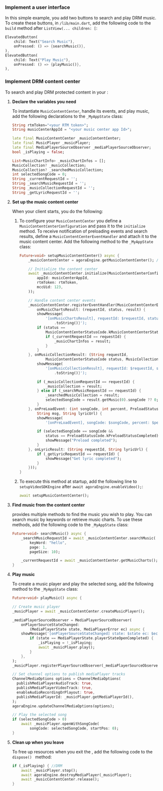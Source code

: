 <PlatformWrapper platform="flutter">

### Implement a user interface

In this simple example, you add two buttons to search and play DRM music. To create these buttons, in `/lib/main.dart`, add the following code to the `build` method after `ListView(... children: [`:

```dart
ElevatedButton(
    child: Text("Search Music"),
    onPressed: () => {searchMusic()},
),
ElevatedButton(
    child: Text("Play Music"),
    onPressed: () => {playMusic()},
),
```
### Implement DRM content center

To search and play DRM protected content in your <Vpl k="CLIENT" />:

1. **Declare the variables you need**

    To instantiate `MusicContentCenter`, handle its events, and play music, add the following declarations to the `_MyAppState` class:

    ```dart
    String rtmToken="<your RTM token>";
    String musicCenterAppId = "<your music center app Id>";

    late final MusicContentCenter _musicContentCenter;
    late final MusicPlayer _musicPlayer;
    late final MediaPlayerSourceObserver _mediaPlayerSourceObserver;
    bool _isPlaying = false;

    List<MusicChartInfo> _musicChartInfos = [];
    MusicCollection? _musicCollection;
    MusicCollection? _searchedMusicCollection;
    int selectedSongCode = 0;
    String _currentRequestId = '';
    String _searchMusicRequestId = '';
    String _musicCollectionRequestId = '';
    String _getLyricRequestId = '';
    ```

1. **Set up the music content center**

    When your client starts, you do the following:

    1. To configure your `MusicContentCenter` you define a `MusicContentCenterConfiguration` and pass it to the `initialize` method. To receive notification of preloading events and search results, define a `MusicContentCenterEventHandler` and attach it to the music content center. Add the following method to the `_MyAppState` class:

        ```dart
        Future<void> setupMusicContentCenter() async {
            _musicContentCenter = agoraEngine.getMusicContentCenter(); // DRM

            // Initialize the content center
            await _musicContentCenter.initialize(MusicContentCenterConfiguration(
                appId: musicCenterAppId,
                rtmToken: rtmToken,
                mccUid: 123,
            ));

            // Handle content center events
            _musicContentCenter.registerEventHandler(MusicContentCenterEventHandler(
                onMusicChartsResult: (requestId, status, result) {
                showMessage(
                    '[onMusicChartsResult], requestId: $requestId, status: $status, result: ${result
                        .toString()}');
                if (status ==
                    MusicContentCenterStatusCode.kMusicContentCenterStatusOk) {
                    if (_currentRequestId == requestId) {
                        _musicChartInfos = result;
                    }
                }
            }, onMusicCollectionResult: (String requestId,
                    MusicContentCenterStatusCode status, MusicCollection result) {
                showMessage(
                    '[onMusicCollectionResult], requestId: $requestId, status: $status, result: ${result
                        .toString()}');

                if (_musicCollectionRequestId == requestId) {
                    _musicCollection = result;
                } else if (_searchMusicRequestId == requestId) {
                    _searchedMusicCollection = result;
                    selectedSongCode = result.getMusic(0).songCode ?? 0;
                }
            }, onPreLoadEvent: (int songCode, int percent, PreloadStatusCode status,
                String msg, String lyricUrl) {
                showMessage(
                    '[onPreLoadEvent], songCode: $songCode, percent: $percent status: $status, msg: $msg, lyricUrl: $lyricUrl');

                if (selectedSongCode == songCode &&
                    status == PreloadStatusCode.kPreloadStatusCompleted) {
                    showMessage("Preload completed");
                }
            }, onLyricResult: (String requestId, String lyricUrl) {
                if (_getLyricRequestId == requestId) {
                    showMessage("Get lyric completed");
                }
            }));
        }
        ```

    1. To execute this method at startup, add the following line to `setupVideoSDKEngine` after `await agoraEngine.enableVideo();`:

        ```dart
        await setupMusicContentCenter();
        ```

1. **Find music from the content center**

    <Vg k="RTEE_DRM" /> provides multiple methods to find the music you wish to play. You can search music by keywords or retrieve music charts. To use these methods, add the following code to the `_MyAppState` class:

    ```dart
    Future<void> searchMusic() async {
        _searchMusicRequestId = await _musicContentCenter.searchMusic(
            keyWord: "hello",
            page: 1,
            pageSize: 10);

        _currentRequestId = await _musicContentCenter.getMusicCharts();
    }
    ```

1. **Play music**

    To create a music player and play the selected song, add the following method to the `_MyAppState` class:

    ```dart
    Future<void> playMusic() async {

    // Create music player
    _musicPlayer = await _musicContentCenter.createMusicPlayer();

    _mediaPlayerSourceObserver = MediaPlayerSourceObserver(
        onPlayerSourceStateChanged:
            (MediaPlayerState state, MediaPlayerError ec) async {
        showMessage('[onPlayerSourceStateChanged] state: $state ec: $ec');
            if (state == MediaPlayerState.playerStateOpenCompleted) {
                _isPlaying = !_isPlaying;
                await _musicPlayer.play();
            }
        },
    );
    _musicPlayer.registerPlayerSourceObserver(_mediaPlayerSourceObserver);

    // Set channel options to publish mediaPlayer tracks
    ChannelMediaOptions options = ChannelMediaOptions(
      publishMediaPlayerAudioTrack: true,
      publishMediaPlayerVideoTrack: true,
      enableAudioRecordingOrPlayout: true,
      publishMediaPlayerId: _musicPlayer.getMediaPlayerId(),
    );    
    agoraEngine.updateChannelMediaOptions(options);

    // Play the selected song
    if (selectedSongCode > 0)
        await _musicPlayer.openWithSongCode(
            songCode: selectedSongCode, startPos: 0);
    }   
    ```

1. **Clean up when you leave**

    To free up resources when you exit the <Vpl k="CLIENT" />, add the following code to the `dispose() ` method:

    ```dart
    if (_isPlaying) { //DRM
        await _musicPlayer.stop();
        await agoraEngine.destroyMediaPlayer(_musicPlayer);
        await _musicContentCenter.release();
    }
    ```


</PlatformWrapper>